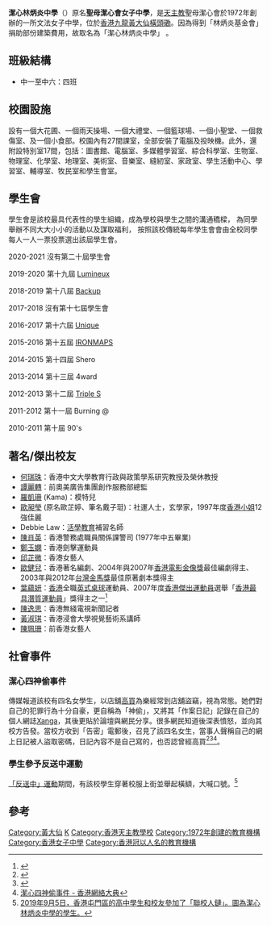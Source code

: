 {{Infobox School
| name        = 潔心林炳炎中學
| other_name  = Kit Sam Lam Bing Yim Secondary School
| image       = [[File:Kit_Sam_Lam_Bing_Yim_Secondary_School_(full_blue_sky).jpg|280px]]
| logo        =
| motto       = 明心明德 潔己潔人
| established = 1972年
| type        = 女子津貼中學
| religion    = [[天主教|天主教]]
| affiliation = 聖母潔心會
| district    = [[黃大仙區|黃大仙區]]
| grades      = 中一至中六共24班
| president   =
| principal   = 劉瑤紅博士
| house       = 智、義、勇、潔
| staff       =
| students    = 約800 人
| athletics   =
| conference  =
| magazine    =
| address     = [[香港|香港]][[九龍|九龍]][[黃大仙_(香港地方)|黃大仙]][[橫頭磡|橫頭磡]]富美街9號<br>面積5,568 平方米
| tel         = (852) 2337 9594
| fax         = (852) 2336 3549
| mail        =
| website     = http://www.kitsam.edu.hk
}}

'''潔心林炳炎中學'''（{{lang-en|Kit Sam Lam Bing Yim Secondary School}}）原名'''聖母潔心會女子中學'''，是[[天主教|天主教]]聖母潔心會於1972年創辦的一所文法女子中學，位於[[香港|香港]][[九龍|九龍]][[黃大仙_(香港地方)|黃大仙]][[橫頭磡|橫頭磡]]。因為得到「林炳炎基金會」捐助部份建築費用，故取名為「潔心林炳炎中學」 。

== 班級結構 ==
*中一至中六：四班

== 校園設施 ==
設有一個大花圃、一個雨天操場、一個大禮堂、一個籃球場、一個小聖堂、一個救傷室、及一個小食部。校園內有27間課室，全部安裝了電腦及投映機。此外，還附設特別室17間，包括：圖書館、電腦室、多媒體學習室、綜合科學室、生物室、物理室、化學室、地理室、美術室、音樂室、縫紉室、家政室、學生活動中心、學習室、輔導室、牧民室和學生會室。

== 學生會  ==
學生會是該校最具代表性的學生組織，成為學校與學生之間的溝通穚樑， 為同學舉辦不同大大小小的活動以及謀取福利， 按照該校傳統每年學生會會由全校同學每人一人一票投票選出該屆學生會。

2020-2021 沒有第二十屆學生會

2019-2020 第十九屆 [https://instagram.com/ksss_lumineux?r=nametag Lumineux]

2018-2019 第十八屆 [https://instagram.com/ksss_backup1?utm_source=ig_profile_share&igshid=1nczmcra7fyc5 Backup]

2017-2018 沒有第十七屆學生會

2016-2017 第十六屆 [https://www.instagram.com/ksss.unique/ Unique] {{Wayback|url=https://www.instagram.com/ksss.unique/ |date=20180315214208 }}

2015-2016 第十五屆 [https://www.facebook.com/1516ksssironmaps/ IRONMAPS]

2014-2015 第十四屆 Shero

2013-2014 第十三屆 4ward

2012-2013 第十二屆 [https://www.facebook.com/2012-2013%E5%B9%B4%E5%BA%A6%E6%BD%94%E5%BF%83%E6%9E%97%E7%82%B3%E7%82%8E%E4%B8%AD%E5%AD%B8%E7%AC%AC%E5%8D%81%E4%BA%8C%E5%B1%86%E5%AD%B8%E7%94%9F%E6%9C%83-117876428378526/ Triple S]

2011-2012 第十一屆 Burning @

2010-2011 第十屆 90's

== 著名/傑出校友 ==
*[[何瑞珠|何瑞珠]]：香港中文大學教育行政與政策學系研究教授及榮休教授
*[[譚麗轉|譚麗轉]]：前奧美廣告集團創作服務部總監
*[[羅凱珊|羅凱珊]] (Kama)：模特兒
*[[歐昶瑩|歐昶瑩]] (原名歐芷婷、筆名戴子珽)：社運人士，玄學家，1997年度[[香港小姐|香港小姐]]12強佳麗
*Debbie Law：[[活學教育|活學教育]]補習名師
*[[陳肖英|陳肖英]]：香港警務處職員關係課警司 (1977年中五畢業)
*[[鄭玉嫻|鄭玉嫻]]：香港劍擊運動員
*[[邱芷微|邱芷微]]：香港女藝人
*[[歐健兒|歐健兒]]：香港著名編劇、2004年與2007年[[香港電影金像獎|香港電影金像獎]]最佳編劇得主、2003年與2012年[[台灣|台灣]][[金馬獎|金馬獎]]最佳原著劇本獎得主
*[[葉蘊妍|葉蘊妍]]：[[香港|香港]]全職[[英式桌球|英式桌球]]運動員、2007年度[[香港傑出運動員|香港傑出運動員]]選舉「[[香港最具潛質運動員|香港最具潛質運動員]]」獎得主之一<ref name="第45周年校慶聚餐 座位表">{{Cite web |url=http://ds.icampus.hk/kitsam/upload/article/9d327cfce4b17c86308206e35caaa3f7.pdf |title=潔心林炳炎中學《第45周年校慶聚餐 座位表》 |access-date=2018-07-08 |archive-date=2018-07-08 |archive-url=https://web.archive.org/web/20180708133551/http://ds.icampus.hk/kitsam/upload/article/9d327cfce4b17c86308206e35caaa3f7.pdf |dead-url=no }}</ref>
*[[陳逸思|陳逸思]]：香港無綫電視新聞記者
*[[黃淑琪|黃淑琪]]：香港浸會大學視覺藝術系講師
*[[陳珮珊|陳珮珊]]：前香港女藝人

== 社會事件 ==

=== 潔心四神偷事件 ===
傳媒報道該校有四名女學生，以店舖[[高買|高買]]為樂經常到店舖盜竊，視為常態。她們對自己的犯罪行為十分自豪，更自稱為「神偷」，又將其「作案日記」記錄在自己的個人網誌[[Xanga|Xanga]]，其後更貼於論壇與網民分享。很多網民知道後深表憤怒，並向其校方告發。當校方收到「告密」電郵後，召見了該四名女生，當事人聲稱自己的網上日記被人盜取密碼，日記內容不是自己寫的，也否認曾經高買<ref>{{cite news | language = zh-hant | author =  | coauthors =  | url = http://the-sun.on.cc/channels/news/20050629/20050629021714_0001.html | title = 四女生炫耀高買 | work =  | publisher = 香港《[[太陽報|太陽報]]》 | pages =  | date = 2005年6月29日 | accessdate = 2010年11月16日 | archive-date = 2021年2月14日 | archive-url = https://web.archive.org/web/20210214155803/http://the-sun.on.cc/channels/news/20050629/20050629021714_0001.html | dead-url = no }}</ref><ref>{{cite news | language = zh-hant | author =  | coauthors =  | url = http://orientaldaily.on.cc/archive/20050629/new/new_k1cnt.html | title = 網上日記學生妹爆高買為樂 | work =  | publisher = 香港《[[東方日報|東方日報]]》 | pages =  | date = 2005年6月29日 | accessdate = 2010年11月16日 | archive-date = 2019年12月16日 | archive-url = https://web.archive.org/web/20191216162642/http://orientaldaily.on.cc/archive/20050629/new/new_k1cnt.html | dead-url = no }}</ref><ref>[https://evchk.fandom.com/zh/wiki/%E6%BD%94%E5%BF%83%E5%9B%9B%E7%A5%9E%E5%81%B7%E4%BA%8B%E4%BB%B6 潔心四神偷事件 - 香港網絡大典]</ref>。

=== 學生參予反送中運動 ===
[[反對逃犯條例修訂草案運動|「反送中」運動]]期間，有該校學生穿著校服上街並舉起橫額，大喊口號。<ref>[https://i.ytimg.com/vi/Fx-MCkSNrNQ/maxresdefault.jpg  2019年9月5日，香港屯門區的高中學生和校友參加了「聯校人鏈」。圖為潔心林炳炎中學的學生。]</ref>

== 參考 ==
{{reflist}}
{{香港天主教中學}}
[[Category:黃大仙|Category:黃大仙]]
[[Category:黃大仙區中學|K]]
[[Category:香港天主教學校|Category:香港天主教學校]]
[[Category:1972年創建的教育機構|Category:1972年創建的教育機構]]
[[Category:香港女子中學|Category:香港女子中學]]
[[Category:香港冠以人名的教育機構|Category:香港冠以人名的教育機構]]
